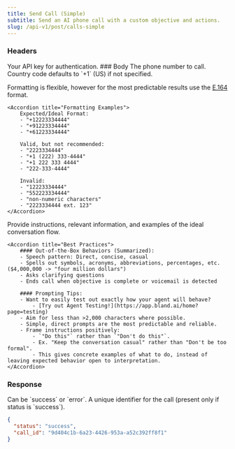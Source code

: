 ```yaml
---
title: Send Call (Simple)
subtitle: Send an AI phone call with a custom objective and actions.
slug: /api-v1/post/calls-simple
---
```



### Headers

<ParamField header="authorization" type="string" required>
  Your API key for authentication.
</ParamField>
### Body

<ParamField body="phone_number" type="string" required>
  The phone number to call. Country code defaults to `+1` (US) if not specified. 
  
  Formatting is flexible, however for the most predictable results use the [E.164](https://www.twilio.com/docs/glossary/what-e164#examples-of-e164-numbers) format.

    <Accordion title="Formatting Examples">
        Expected/Ideal Format:
        - "+12223334444"
        - "+91223334444"
        - "+61223334444"

        Valid, but not recommended:
        - "2223334444"
        - "+1 (222) 333-4444"
        - "+1 222 333 4444"
        - "222-333-4444"

        Invalid:
        - "12223334444"
        - "552223334444"
        - "non-numeric characters"
        - "2223334444 ext. 123"
    </Accordion>

</ParamField>

<ParamField body="task" type="string" required>
  Provide instructions, relevant information, and examples of the ideal conversation flow.

    <Accordion title="Best Practices">
        #### Out-of-the-Box Behaviors (Summarized):
        - Speech pattern: Direct, concise, casual
        - Spells out symbols, acronyms, abbreviations, percentages, etc. ($4,000,000 -> "four million dollars")
        - Asks clarifying questions
        - Ends call when objective is complete or voicemail is detected

        #### Prompting Tips:
        - Want to easily test out exactly how your agent will behave?
            - [Try out Agent Testing!](https://app.bland.ai/home?page=testing)
        - Aim for less than >2,000 characters where possible.
        - Simple, direct prompts are the most predictable and reliable.
        - Frame instructions positively:
            - `"Do this"` rather than `"Don't do this"`.
            - Ex. "Keep the conversation casual" rather than "Don't be too formal".
            - This gives concrete examples of what to do, instead of leaving expected behavior open to interpretation.
    </Accordion>

</ParamField>

### Response

<ResponseField name="status" type="string">
  Can be `success` or `error`.
</ResponseField>

<ResponseField name="call_id" type="string">
  A unique identifier for the call (present only if status is `success`).
</ResponseField>

<ResponseExample>

```json Response
{
  "status": "success",
  "call_id": "9d404c1b-6a23-4426-953a-a52c392ff8f1"
}
```

</ResponseExample>
